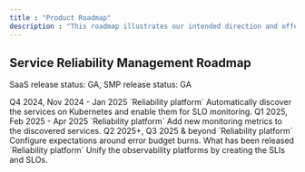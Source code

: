 ```yaml
---
title : "Product Roadmap"
description : "This roadmap illustrates our intended direction and offers a sneak peek at several planned features. These features have been prioritized based on valuable input directly sourced from our customers. You are welcome to submit your own product ideas to the [Harness Idea Portal](https://ideas.harness.io/)."
---
```


## Service Reliability Management Roadmap

SaaS release status: GA, SMP release status: GA


<CardGroup cols={4}>

<Card title="Now" icon="clock" iconType="solid">
Q4 2024, Nov 2024 - Jan 2025
<Card title="Auto discover the services for SLIs and SLOs">
`Reliability platform`
Automatically discover the services on Kubernetes and enable them for SLO monitoring.
</Card>
</Card>


<Card title="Next" icon="arrow-right" iconType="solid">
Q1 2025, Feb 2025 - Apr 2025
<Card title="Extended support for Prometheus monitoring">
`Reliability platform`
Add new monitoring metrics to the discovered services.
</Card>
</Card>

<Card title="Later" icon="calendar-days" iconType="solid">
Q2 2025+, Q3 2025 & beyond
<Card title="Fast and slow burn configurations">
`Reliability platform`
Configure expectations around error budget burns.
</Card>
</Card>



<Card title="Released" icon="check" iconType="solid">
What has been released
<Card title="SLOs and SLIs">
`Reliability platform`
Unify the observability platforms by creating the SLIs and SLOs.
</Card>
</Card>

</CardGroup>
